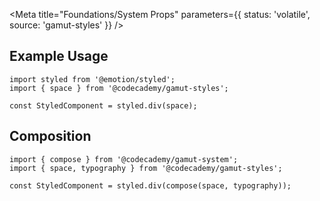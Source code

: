 <Meta
  title="Foundations/System Props"
  parameters={{ status: 'volatile', source: 'gamut-styles' }}
/>

## Example Usage

```tsx
import styled from '@emotion/styled';
import { space } from '@codecademy/gamut-styles';

const StyledComponent = styled.div(space);
```

## Composition

```tsx
import { compose } from '@codecademy/gamut-system';
import { space, typography } from '@codecademy/gamut-styles';

const StyledComponent = styled.div(compose(space, typography));
```
